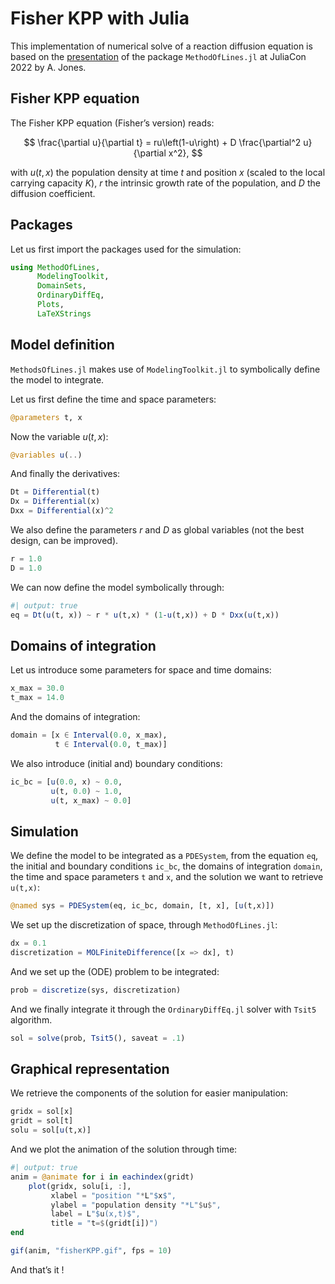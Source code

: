 # Fisher KPP with Julia

This implementation of numerical solve of a reaction diffusion equation is based on the [presentation](https://www.youtube.com/watch?v=8gLhaWRYvfQ) of the package `MethodOfLines.jl` at JuliaCon 2022 by A. Jones.

## Fisher KPP equation

The Fisher KPP equation (Fisher's version) reads:

$$
\frac{\partial u}{\partial t} = ru\left(1-u\right) + D \frac{\partial^2 u}{\partial x^2},
$$

with $u(t,x)$ the population density at time $t$ and position $x$ (scaled to the local carrying capacity $K$), $r$ the intrinsic growth rate of the population, and $D$ the diffusion coefficient.

## Packages

Let us first import the packages used for the simulation:

```julia
using MethodOfLines, 
      ModelingToolkit,
      DomainSets, 
      OrdinaryDiffEq, 
      Plots, 
      LaTeXStrings
```

## Model definition

`MethodsOfLines.jl` makes use of `ModelingToolkit.jl` to symbolically define the model to integrate. 

Let us first define the time and space parameters:

```julia
@parameters t, x
```

Now the variable $u(t,x)$:

```julia
@variables u(..)
```

And finally the derivatives:

```julia
Dt = Differential(t)
Dx = Differential(x)
Dxx = Differential(x)^2
```

We also define the parameters $r$ and $D$ as global variables (not the best design, can be improved).

```julia
r = 1.0
D = 1.0
```

We can now define the model symbolically through:
```julia
#| output: true
eq = Dt(u(t, x)) ~ r * u(t,x) * (1-u(t,x)) + D * Dxx(u(t,x))
```

## Domains of integration

Let us introduce some parameters for space and time domains:
```julia
x_max = 30.0
t_max = 14.0
```

And the domains of integration:
```julia
domain = [x ∈ Interval(0.0, x_max),
          t ∈ Interval(0.0, t_max)]
```

We also introduce (initial and) boundary conditions:
```julia
ic_bc = [u(0.0, x) ~ 0.0,
         u(t, 0.0) ~ 1.0,
         u(t, x_max) ~ 0.0]
```

## Simulation

We define the model to be integrated as a `PDESystem`, from the equation `eq`, the initial and boundary conditions `ic_bc`, the domains of integration `domain`, the time and space parameters `t` and `x`, and the solution we want to retrieve `u(t,x)`:

```julia
@named sys = PDESystem(eq, ic_bc, domain, [t, x], [u(t,x)])
```

We set up the discretization of space, through `MethodOfLines.jl`:

```julia
dx = 0.1
discretization = MOLFiniteDifference([x => dx], t)
```

And we set up the (ODE) problem to be integrated:
```julia
prob = discretize(sys, discretization)
```

And we finally integrate it through the `OrdinaryDiffEq.jl` solver with `Tsit5` algorithm.

```julia
sol = solve(prob, Tsit5(), saveat = .1)
```

## Graphical representation

We retrieve the components of the solution for easier manipulation:

```julia
gridx = sol[x]
gridt = sol[t]
solu = sol[u(t,x)]
```

And we plot the animation of the solution through time:
```julia
#| output: true
anim = @animate for i in eachindex(gridt)
    plot(gridx, solu[i, :],
         xlabel = "position "*L"$x$",
         ylabel = "population density "*L"$u$", 
         label = L"$u(x,t)$", 
         title = "t=$(gridt[i])")
end

gif(anim, "fisherKPP.gif", fps = 10)
```

And that's it !





